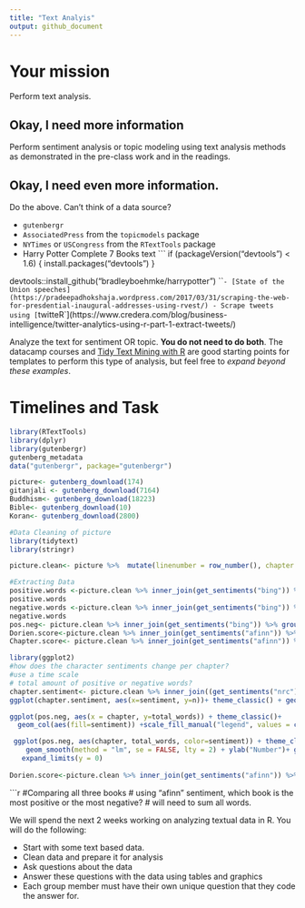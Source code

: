 ```yaml
---
title: "Text Analyis"
output: github_document
---
```





# Your mission

Perform text analysis.

## Okay, I need more information

Perform sentiment analysis or topic modeling using text analysis methods as demonstrated in the pre-class work and in the readings.

## Okay, I need even more information.

Do the above. Can't think of a data source?

- `gutenbergr`
- `AssociatedPress` from the `topicmodels` package
- `NYTimes` or `USCongress` from the `RTextTools` package
- Harry Potter Complete 7 Books text
    ```
    if (packageVersion("devtools") < 1.6) {
  install.packages("devtools")
}

devtools::install_github("bradleyboehmke/harrypotter")
    ```
- [State of the Union speeches](https://pradeepadhokshaja.wordpress.com/2017/03/31/scraping-the-web-for-presdential-inaugural-addresses-using-rvest/)
- Scrape tweets using [`twitteR`](https://www.credera.com/blog/business-intelligence/twitter-analytics-using-r-part-1-extract-tweets/)

Analyze the text for sentiment OR topic. **You do not need to do both**. The datacamp courses and [Tidy Text Mining with R](http://tidytextmining.com/) are good starting points for templates to perform this type of analysis, but feel free to *expand beyond these examples*.

# Timelines and Task

```r
library(RTextTools)
library(dplyr)
library(gutenbergr)
gutenberg_metadata
data("gutenbergr", package="gutenbergr")

picture<- gutenberg_download(174)
gitanjali <- gutenberg_download(7164)
Buddhism<- gutenberg_download(18223)
Bible<- gutenberg_download(10)
Koran<- gutenberg_download(2800)
```

```r
#Data Cleaning of picture
library(tidytext)
library(stringr)

picture.clean<- picture %>%  mutate(linenumber = row_number(), chapter = cumsum(str_detect(text, regex("chapter [\\divxlc]", ignore_case = TRUE)))) %>% filter(chapter >0) %>% unnest_tokens(word, text)
```

```r
#Extracting Data
positive.words <-picture.clean %>% inner_join(get_sentiments("bing")) %>% filter(sentiment=="positive") %>% group_by(chapter) %>% top_n(10, word)
positive.words
negative.words <-picture.clean %>% inner_join(get_sentiments("bing")) %>% filter(sentiment=="negative") %>% group_by(chapter) %>% top_n(10, word)
negative.words
pos.neg<- picture.clean %>% inner_join(get_sentiments("bing")) %>% group_by(chapter) %>% count(chapter, sentiment) %>% rename(total_words=n)
Dorien.score<-picture.clean %>% inner_join(get_sentiments("afinn")) %>% mutate(total= sum(score)) %>% summarize(score_per_word=sum(score)/nrow(picture.clean))
Chapter.score<- picture.clean %>% inner_join(get_sentiments("afinn")) %>% group_by(chapter) %>% summarise(chapter.score=sum(score)) 
```

```r
library(ggplot2)
#how does the character sentiments change per chapter? 
#use a time scale
# total amount of positive or negative words?
chapter.sentiment<- picture.clean %>% inner_join((get_sentiments("nrc"))) %>% group_by(chapter)%>% count(sentiment)
ggplot(chapter.sentiment, aes(x=sentiment, y=n))+ theme_classic() + geom_point(aes(color=sentiment), show.legend = F)+ggtitle("Top 10 Sentiment per Chapter \nThe Portrait of Dorian Grey") + ylab("Number")

ggplot(pos.neg, aes(x = chapter, y=total_words)) + theme_classic()+
  geom_col(aes(fill=sentiment)) +scale_fill_manual("legend", values = c("goldenrod3","cadetblue")) + ggtitle("Overall Chapter Sentiments") +ylab("Word Count")

 ggplot(pos.neg, aes(chapter, total_words, color=sentiment)) + theme_classic()+geom_line(size = 1.5) +
    geom_smooth(method = "lm", se = FALSE, lty = 2) + ylab("Number")+ ggtitle("Dichotomized Sentiment Per Chapter")+
   expand_limits(y = 0)
 
Dorien.score<-picture.clean %>% inner_join(get_sentiments("afinn")) %>% summarize(score_per_word=sum(score)/nrow(Bible1))

```

```r
#Comparing all three books
# using "afinn" sentiment, which book is the most positive or the most negative?
# will need to sum all words. 

We will spend the next 2 weeks working on analyzing textual data in R. You will do the following:

- Start with some text based data.
- Clean data and prepare it for analysis
- Ask questions about the data
- Answer these questions with the data using tables and graphics
- Each group member must have their own unique question that they code the answer for. 


